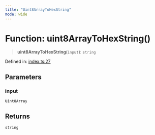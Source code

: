 ```yaml
---
title: "Uint8ArrayToHexString"
mode: wide
---
```

  
# Function: uint8ArrayToHexString()

> **uint8ArrayToHexString**(`input`): `string`

Defined in: [index.ts:27](https://github.com/tkhq/sdk/blob/ee72856c3f450731d7501ab05001215768b71500/packages/encoding/src/index.ts#L27)

## Parameters

### input

`Uint8Array`

## Returns

`string`
